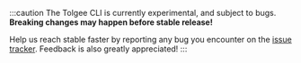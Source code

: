 :::caution
The Tolgee CLI is currently experimental, and subject to bugs. **Breaking changes may happen before stable release!**

Help us reach stable faster by reporting any bug you encounter on the [issue tracker](https://github.com/tolgee/tolgee-cli/issues/new?labels=bug).
Feedback is also greatly appreciated!
:::

